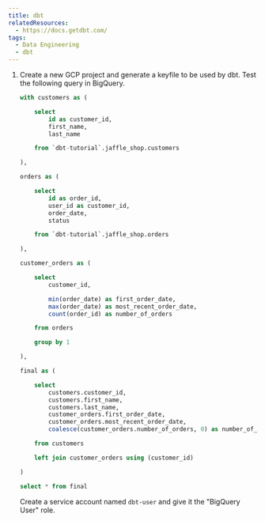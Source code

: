 ```yaml
---
title: dbt
relatedResources:
  - https://docs.getdbt.com/
tags:
  - Data Engineering
  - dbt
---
```


1. Create a new GCP project and generate a keyfile to be used by dbt. Test the following query in BigQuery.

   ```sql nu
   with customers as (

       select
           id as customer_id,
           first_name,
           last_name

       from `dbt-tutorial`.jaffle_shop.customers

   ),

   orders as (

       select
           id as order_id,
           user_id as customer_id,
           order_date,
           status

       from `dbt-tutorial`.jaffle_shop.orders

   ),

   customer_orders as (

       select
           customer_id,

           min(order_date) as first_order_date,
           max(order_date) as most_recent_order_date,
           count(order_id) as number_of_orders

       from orders

       group by 1

   ),

   final as (

       select
           customers.customer_id,
           customers.first_name,
           customers.last_name,
           customer_orders.first_order_date,
           customer_orders.most_recent_order_date,
           coalesce(customer_orders.number_of_orders, 0) as number_of_orders

       from customers

       left join customer_orders using (customer_id)

   )

   select * from final
   ```

   <Solution>

   Create a service account named `dbt-user` and give it the "BigQuery User" role.

   </Solution>
